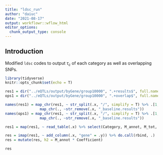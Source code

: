 ```yaml
---
title: "ldsc_run"
author: "daiuc"
date: "2021-08-17"
output: workflowr::wflow_html
editor_options: 
  chunk_output_type: console
---
```


## Introduction

Modified `ldsc` codes to output $\tau_c$ of each category as well as overlapping SNPs. 

```r
library(tidyverse)
knitr::opts_chunk$set(echo = T)
```

```r
res1 = dir("../eQTLs/output/byGene/group10000", ".+results$", full.names = T)
ops1 = dir("../eQTLs/output/byGene/group10000", ".+overlap$", full.names = T)

names(res1) = map_chr(res1, ~ str_split(.x, "/", simplify = T) %>% .[1,6]) %>% 
                map_chr(., ~str_remove(.x, "_baseline.results"))
names(ops1) = map_chr(res1, ~ str_split(.x, "/", simplify = T) %>% .[1,6]) %>% 
                map_chr(., ~str_remove(.x, "_baseline.results"))

res1 = map(res1, ~ read_table(.x) %>% select(Category, M_annot, M_tot, Coefficient))

res = imap(res1, ~ add_column(.x, "gene" = .y)) %>% do.call(rbind, .) 
res = mutate(res, h2 = M_annot * Coefficient)

res


```


